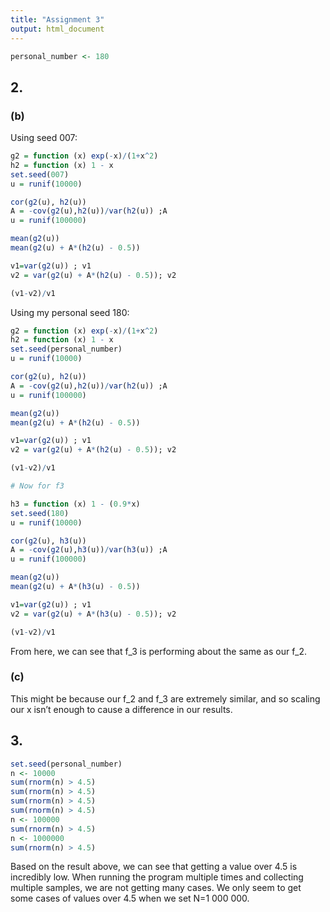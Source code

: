 ```yaml
---
title: "Assignment 3"
output: html_document
---
```

```r
personal_number <- 180
```
## 2.
### (b)
Using seed 007:
```r
g2 = function (x) exp(-x)/(1+x^2)
h2 = function (x) 1 - x
set.seed(007)
u = runif(10000)

cor(g2(u), h2(u))
A = -cov(g2(u),h2(u))/var(h2(u)) ;A
u = runif(100000)

mean(g2(u))
mean(g2(u) + A*(h2(u) - 0.5))

v1=var(g2(u)) ; v1
v2 = var(g2(u) + A*(h2(u) - 0.5)); v2

(v1-v2)/v1
```
Using my personal seed 180:
```r
g2 = function (x) exp(-x)/(1+x^2)
h2 = function (x) 1 - x
set.seed(personal_number)
u = runif(10000)

cor(g2(u), h2(u))
A = -cov(g2(u),h2(u))/var(h2(u)) ;A
u = runif(100000)

mean(g2(u))
mean(g2(u) + A*(h2(u) - 0.5))

v1=var(g2(u)) ; v1
v2 = var(g2(u) + A*(h2(u) - 0.5)); v2

(v1-v2)/v1

# Now for f3

h3 = function (x) 1 - (0.9*x)
set.seed(180)
u = runif(10000)

cor(g2(u), h3(u))
A = -cov(g2(u),h3(u))/var(h3(u)) ;A
u = runif(100000)

mean(g2(u))
mean(g2(u) + A*(h3(u) - 0.5))

v1=var(g2(u)) ; v1
v2 = var(g2(u) + A*(h3(u) - 0.5)); v2

(v1-v2)/v1
```
From here, we can see that f_3 is performing about the same as our f_2.

### (c)
This might be because our f_2 and f_3 are extremely similar, and so scaling our x isn't enough to cause a difference in our results.

## 3.
```r
set.seed(personal_number)
n <- 10000
sum(rnorm(n) > 4.5)
sum(rnorm(n) > 4.5)
sum(rnorm(n) > 4.5)
sum(rnorm(n) > 4.5)
n <- 100000
sum(rnorm(n) > 4.5)
n <- 1000000
sum(rnorm(n) > 4.5)
```
Based on the result above, we can see that getting a value over 4.5 is incredibly low. When running the program multiple times and collecting multiple samples, we are not getting many cases. We only seem to get some cases of values over 4.5 when we set N=1 000 000.